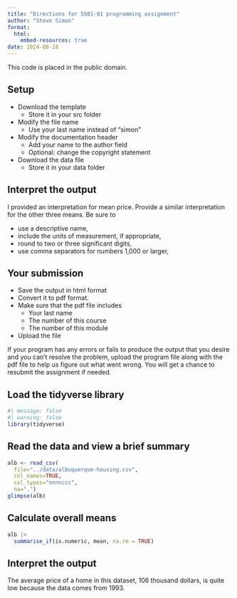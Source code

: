 ```yaml
---
title: "Directions for 5501-01 programming assignment"
author: "Steve Simon"
format: 
  html:
    embed-resources: true
date: 2024-08-18
---
```


This code is placed in the public domain.

## Setup

-   Download the template
    -   Store it in your src folder
-   Modify the file name
    -   Use your last name instead of "simon"
-   Modify the documentation header
    -   Add your name to the author field
    -   Optional: change the copyright statement
-   Download the data file
    -   Store it in your data folder
    
## Interpret the output

I provided an interpretation for mean price. Provide a similar interpretation for the other three means. Be sure to

-   use a descriptive name,
-   include the units of measurement, if appropriate,
-   round to two or three significant digits,
-   use comma separators for numbers 1,000 or larger,

## Your submission

-   Save the output in html format
-   Convert it to pdf format.
-   Make sure that the pdf file includes
    -   Your last name
    -   The number of this course
    -   The number of this module
-   Upload the file

If your program has any errors or fails to produce the output that you desire and you can't resolve the problem, upload the program file along with the pdf file to help us figure out what went wrong. You will get a chance to resubmit the assignment if needed.

## Load the tidyverse library

```r
#| message: false
#| warning: false
library(tidyverse)
```

## Read the data and view a brief summary

```r
alb <- read_csv(
  file="../data/albuquerque-housing.csv",
  col_names=TRUE,
  col_types="nnnnccc",
  na=".")
glimpse(alb)
```

## Calculate overall means

```r
alb |>
  summarise_if(is.numeric, mean, na.rm = TRUE)
```

## Interpret the output

The average price of a home in this dataset, 106 thousand dollars, is quite low because the data comes from 1993.

[dd]: https://github.com/pmean/datasets/blob/master/albuquerque-housing.yaml